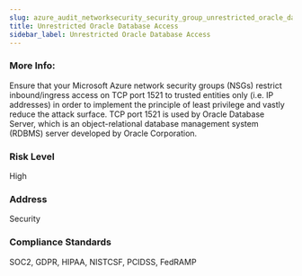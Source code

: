 ```yaml
---
slug: azure_audit_networksecurity_security_group_unrestricted_oracle_database_access
title: Unrestricted Oracle Database Access
sidebar_label: Unrestricted Oracle Database Access
---
```


### More Info:

Ensure that your Microsoft Azure network security groups (NSGs) restrict inbound/ingress access on TCP port 1521 to trusted entities only (i.e. IP addresses) in order to implement the principle of least privilege and vastly reduce the attack surface. TCP port 1521 is used by Oracle Database Server, which is an object-relational database management system (RDBMS) server developed by Oracle Corporation.

### Risk Level

High

### Address

Security

### Compliance Standards

SOC2, GDPR, HIPAA, NISTCSF, PCIDSS, FedRAMP

